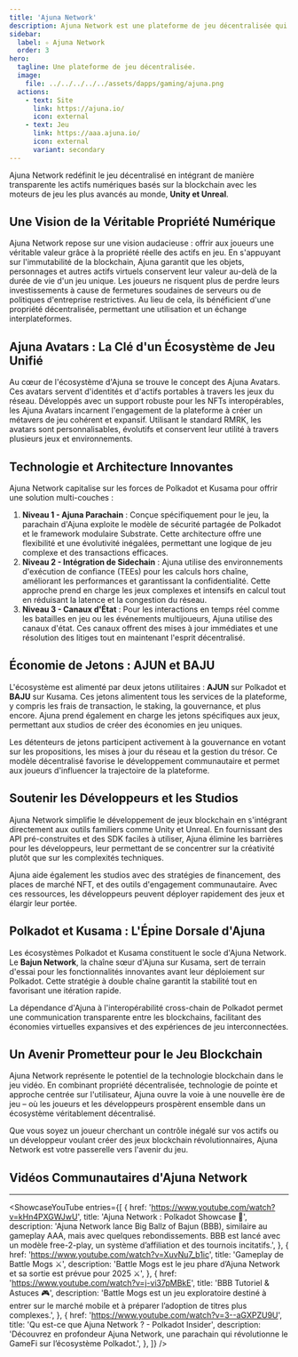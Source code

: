 ```yaml
---
title: 'Ajuna Network'
description: Ajuna Network est une plateforme de jeu décentralisée qui intègre la technologie blockchain avec les principaux moteurs de développement de jeux tels que Unity et Unreal.
sidebar:
  label: ✧ Ajuna Network
  order: 3
hero:
  tagline: Une plateforme de jeu décentralisée.
  image: 
    file: ../../../../../assets/dapps/gaming/ajuna.png
  actions:
    - text: Site
      link: https://ajuna.io/
      icon: external
    - text: Jeu
      link: https://aaa.ajuna.io/
      icon: external
      variant: secondary
---
```



Ajuna Network redéfinit le jeu décentralisé en intégrant de manière transparente les actifs numériques basés sur la blockchain avec les moteurs de jeu les plus avancés au monde, **Unity et Unreal**.

## Une Vision de la Véritable Propriété Numérique
Ajuna Network repose sur une vision audacieuse : offrir aux joueurs une véritable valeur grâce à la propriété réelle des actifs en jeu. En s'appuyant sur l'immutabilité de la blockchain, Ajuna garantit que les objets, personnages et autres actifs virtuels conservent leur valeur au-delà de la durée de vie d'un jeu unique. Les joueurs ne risquent plus de perdre leurs investissements à cause de fermetures soudaines de serveurs ou de politiques d'entreprise restrictives. Au lieu de cela, ils bénéficient d'une propriété décentralisée, permettant une utilisation et un échange interplateformes.

## Ajuna Avatars : La Clé d'un Écosystème de Jeu Unifié
Au cœur de l'écosystème d'Ajuna se trouve le concept des Ajuna Avatars. Ces avatars servent d'identités et d'actifs portables à travers les jeux du réseau. Développés avec un support robuste pour les NFTs interopérables, les Ajuna Avatars incarnent l'engagement de la plateforme à créer un métavers de jeu cohérent et expansif. Utilisant le standard RMRK, les avatars sont personnalisables, évolutifs et conservent leur utilité à travers plusieurs jeux et environnements.

## Technologie et Architecture Innovantes
Ajuna Network capitalise sur les forces de Polkadot et Kusama pour offrir une solution multi-couches :
1. **Niveau 1 - Ajuna Parachain** : Conçue spécifiquement pour le jeu, la parachain d'Ajuna exploite le modèle de sécurité partagée de Polkadot et le framework modulaire Substrate. Cette architecture offre une flexibilité et une évolutivité inégalées, permettant une logique de jeu complexe et des transactions efficaces.
2. **Niveau 2 - Intégration de Sidechain** : Ajuna utilise des environnements d'exécution de confiance (TEEs) pour les calculs hors chaîne, améliorant les performances et garantissant la confidentialité. Cette approche prend en charge les jeux complexes et intensifs en calcul tout en réduisant la latence et la congestion du réseau.
3. **Niveau 3 - Canaux d'État** : Pour les interactions en temps réel comme les batailles en jeu ou les événements multijoueurs, Ajuna utilise des canaux d'état. Ces canaux offrent des mises à jour immédiates et une résolution des litiges tout en maintenant l'esprit décentralisé.

## Économie de Jetons : AJUN et BAJU
L'écosystème est alimenté par deux jetons utilitaires : **AJUN** sur Polkadot et **BAJU** sur Kusama. Ces jetons alimentent tous les services de la plateforme, y compris les frais de transaction, le staking, la gouvernance, et plus encore. Ajuna prend également en charge les jetons spécifiques aux jeux, permettant aux studios de créer des économies en jeu uniques.

Les détenteurs de jetons participent activement à la gouvernance en votant sur les propositions, les mises à jour du réseau et la gestion du trésor. Ce modèle décentralisé favorise le développement communautaire et permet aux joueurs d'influencer la trajectoire de la plateforme.

## Soutenir les Développeurs et les Studios
Ajuna Network simplifie le développement de jeux blockchain en s'intégrant directement aux outils familiers comme Unity et Unreal. En fournissant des API pré-construites et des SDK faciles à utiliser, Ajuna élimine les barrières pour les développeurs, leur permettant de se concentrer sur la créativité plutôt que sur les complexités techniques.

Ajuna aide également les studios avec des stratégies de financement, des places de marché NFT, et des outils d'engagement communautaire. Avec ces ressources, les développeurs peuvent déployer rapidement des jeux et élargir leur portée.

## Polkadot et Kusama : L'Épine Dorsale d'Ajuna
Les écosystèmes Polkadot et Kusama constituent le socle d'Ajuna Network. Le **Bajun Network**, la chaîne sœur d'Ajuna sur Kusama, sert de terrain d'essai pour les fonctionnalités innovantes avant leur déploiement sur Polkadot. Cette stratégie à double chaîne garantit la stabilité tout en favorisant une itération rapide.

La dépendance d'Ajuna à l'interopérabilité cross-chain de Polkadot permet une communication transparente entre les blockchains, facilitant des économies virtuelles expansives et des expériences de jeu interconnectées.

## Un Avenir Prometteur pour le Jeu Blockchain
Ajuna Network représente le potentiel de la technologie blockchain dans le jeu vidéo. En combinant propriété décentralisée, technologie de pointe et approche centrée sur l'utilisateur, Ajuna ouvre la voie à une nouvelle ère de jeu – où les joueurs et les développeurs prospèrent ensemble dans un écosystème véritablement décentralisé.

Que vous soyez un joueur cherchant un contrôle inégalé sur vos actifs ou un développeur voulant créer des jeux blockchain révolutionnaires, Ajuna Network est votre passerelle vers l'avenir du jeu.

## Vidéos Communautaires d'Ajuna Network
------------
<ShowcaseYouTube
  entries={[
    {
      href: 'https://www.youtube.com/watch?v=kHn4PXGWJwU',
      title: 'Ajuna Network : Polkadot Showcase 🎥',
      description: 'Ajuna Network lance Big Ballz of Bajun (BBB), similaire au gameplay AAA, mais avec quelques rebondissements. BBB est lancé avec un modèle free-2-play, un système d’affiliation et des tournois incitatifs.',
    },
    {
      href: 'https://www.youtube.com/watch?v=XuvNu7_b1ic',
      title: 'Gameplay de Battle Mogs ⚔️',
      description: 'Battle Mogs est le jeu phare d’Ajuna Network et sa sortie est prévue pour 2025 ⚔️',
    },
    {
      href: 'https://www.youtube.com/watch?v=j-vi37pMBkE',
      title: 'BBB Tutoriel & Astuces 🎮',
      description: 'Battle Mogs est un jeu exploratoire destiné à entrer sur le marché mobile et à préparer l’adoption de titres plus complexes.',
    },
    {
      href: 'https://www.youtube.com/watch?v=3--aGXPZU9U',
      title: 'Qu est-ce que Ajuna Network ? - Polkadot Insider',
      description: 'Découvrez en profondeur Ajuna Network, une parachain qui révolutionne le GameFi sur l’écosystème Polkadot.',
    },
  ]} />

